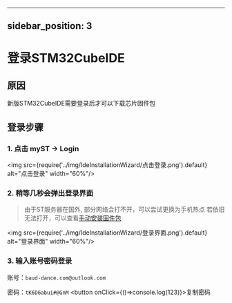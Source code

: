 
---
sidebar_position: 3
---
# 登录STM32CubeIDE

## 原因
新版STM32CubeIDE需要登录后才可以下载芯片固件包

## 登录步骤

### 1. 点击 myST -> Login

<img src={require('../img/IdeInstallationWizard/点击登录.png').default} alt="点击登录" width="60%"/>

### 2. 稍等几秒会弹出登录界面

> 由于ST服务器在国外, 部分网络会打不开，可以尝试更换为手机热点
> 若依旧无法打开，可以查看[手动安装固件包](/docs/stm32/FAQ/InstallIDE/manualInstall)

<img src={require('../img/IdeInstallationWizard/登录界面.png').default} alt="登录界面" width="60%"/>

### 3. 输入账号密码登录
账号：`baud-dance.com@outlook.com`

密码：`tK6D6abui#@GnM` 
<button onClick={()=>console.log(123)}>复制密码</button>